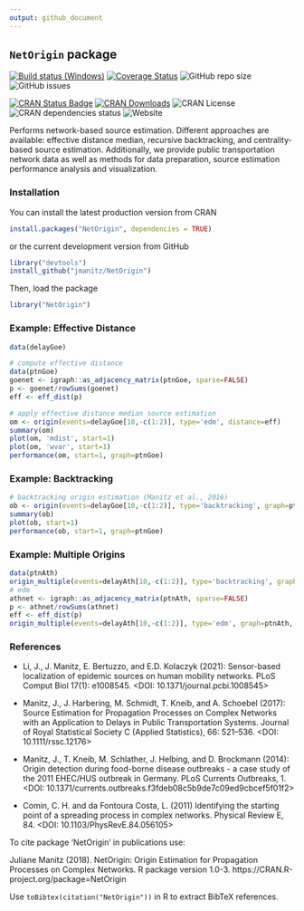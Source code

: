 ---
output: github_document
---

## `NetOrigin` package

<!-- [![Build Status (Linux)](https://travis-ci.org/jmanitz/NetOrigin.svg?branch=master)](https://travis-ci.org/jmanitz/NetOrigin) -->
[![Build status (Windows)](https://ci.appveyor.com/api/projects/status/github/jmanitz/NetOrigin?branch=master&svg=true)](https://ci.appveyor.com/project/jmanitz/NetOrigin/branch/master)
[![Coverage Status](https://coveralls.io/repos/github/jmanitz/NetOrigin/badge.svg?branch=master)](https://coveralls.io/github/jmanitz/NetOrigin?branch=master)
![GitHub repo size](https://img.shields.io/github/repo-size/jmanitz/NetOrigin)
![GitHub issues](https://img.shields.io/github/issues/jmanitz/NetOrigin)

[![CRAN Status Badge](http://www.r-pkg.org/badges/version/NetOrigin)](https://CRAN.R-project.org/package=NetOrigin)
[![CRAN Downloads](http://cranlogs.r-pkg.org/badges/NetOrigin)](https://CRAN.R-project.org/package=NetOrigin)
![CRAN License](https://img.shields.io/cran/l/NetOrigin)
![CRAN dependencies status](https://img.shields.io/librariesio/release/CRAN/NetOrigin)
![Website](https://img.shields.io/website?url=http%3A%2F%2FNetOrigin.manitz.org%2F)


Performs network-based source estimation. Different approaches are available: effective distance median, recursive backtracking, and centrality-based source estimation. Additionally, we provide public transportation network data as well as methods for data preparation, source estimation performance analysis and visualization.

### Installation

You can install the latest production version from CRAN

```{r eval=FALSE}
install.packages("NetOrigin", dependencies = TRUE)
```

or the current development version from GitHub

```{r eval=FALSE}
library("devtools")
install_github("jmanitz/NetOrigin")
```

Then, load the package

```{r, message=FALSE}
library("NetOrigin")
```

### Example: Effective Distance

``` {r}
data(delayGoe)

# compute effective distance
data(ptnGoe)
goenet <- igraph::as_adjacency_matrix(ptnGoe, sparse=FALSE)
p <- goenet/rowSums(goenet)
eff <- eff_dist(p)

# apply effective distance median source estimation
om <- origin(events=delayGoe[10,-c(1:2)], type='edm', distance=eff)
summary(om)
plot(om, 'mdist', start=1)
plot(om, 'wvar', start=1)
performance(om, start=1, graph=ptnGoe)
```

### Example: Backtracking

``` {r}
# backtracking origin estimation (Manitz et al., 2016)
ob <- origin(events=delayGoe[10,-c(1:2)], type='backtracking', graph=ptnGoe)
summary(ob)
plot(ob, start=1)
performance(ob, start=1, graph=ptnGoe)
```

### Example: Multiple Origins

``` {r}
data(ptnAth)
origin_multiple(events=delayAth[10,-c(1:2)], type='backtracking', graph=ptnAth, no=2)
# edm
athnet <- igraph::as_adjacency_matrix(ptnAth, sparse=FALSE)
p <- athnet/rowSums(athnet)
eff <- eff_dist(p)
origin_multiple(events=delayAth[10,-c(1:2)], type='edm', graph=ptnAth, no=2, distance=eff)
```

### References

* Li, J., J. Manitz, E. Bertuzzo, and E.D. Kolaczyk (2021): Sensor-based localization of epidemic sources on human mobility networks. PLoS Comput Biol 17(1): e1008545. <DOI: 10.1371/journal.pcbi.1008545>

* Manitz, J., J. Harbering, M. Schmidt, T. Kneib, and A. Schoebel (2017): Source Estimation for Propagation Processes on Complex Networks with an Application to Delays in Public Transportation Systems. Journal of Royal Statistical Society C (Applied Statistics), 66: 521–536. <DOI: 10.1111/rssc.12176>

* Manitz, J., T. Kneib, M. Schlather, J. Helbing, and D. Brockmann (2014): Origin detection during food-borne disease outbreaks - a case study of the 2011 EHEC/HUS outbreak in Germany. PLoS Currents Outbreaks, 1. <DOI: 10.1371/currents.outbreaks.f3fdeb08c5b9de7c09ed9cbcef5f01f2>

* Comin, C. H. and da Fontoura Costa, L. (2011) Identifying the starting point of a spreading process in complex networks. Physical Review E, 84. <DOI: 10.1103/PhysRevE.84.056105>

To cite package ‘NetOrigin’ in
publications use:

  Juliane Manitz (2018).
  NetOrigin: Origin Estimation
  for Propagation Processes on
  Complex Networks. R package
  version 1.0-3.
  https://CRAN.R-project.org/package=NetOrigin

Use `toBibtex(citation("NetOrigin"))` in R to extract BibTeX references.

